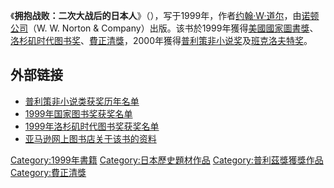 {{Expand|time=2014-05-02T06:15:14+00:00}}
{{Infobox book | <!-- See Wikipedia:WikiProject_Novels or Wikipedia:WikiProject_Books -->
| name         = Embracing Defeat
| title_orig   =
| translator   =
| image        = <!-- 檔案不存在 [[File:Book_Cover_for_Embracing_Defeat.jpg|150px]] ，可從英文維基百科取得 -->
| image_caption = First edition cover
| author       = [[约翰·W·道尔|约翰·W·道尔]]
| cover_artist =
| country      = [[美國|美國]]
| language     = [[英語|英語]]
| series       =
| genre        = [[歷史|歷史]]
| publisher    = W. W. Norton & Company
| release_date = 1999
| media_type   = Print (hardcove)
| pages        = 676 
| isbn         = 978-0-393-32027-5
| preceded_by  = The Bombed: Hiroshima and Nagasaki in Japanese Memory, Diplomatic History 19, no. 2
| followed_by  = Cultures of War: Pearl Harbor, Hiroshima, 9-11, Iraq
}}

《'''拥抱战败：二次大战后的日本人'''》（{{lang-en|''Embracing Defeat: Japan in the Wake of World War II''}}），写于1999年，作者[[约翰·W·道尔|约翰·W·道尔]]，由[[诺顿公司|诺顿公司]]（W. W. Norton & Company）出版。该书於1999年獲得[[美國國家圖書獎|美國國家圖書獎]]、[[洛杉矶时代图书奖|洛杉矶时代图书奖]]、[[費正清獎|費正清獎]]，2000年獲得[[普利策非小说奖|普利策非小说奖]]及[[班克洛夫特奖|班克洛夫特奖]]。

== 外部链接 ==
* [http://www.pulitzer.org/ 普利策非小说类获奖历年名单] {{Wayback|url=http://www.pulitzer.org/ |date=20080224184433 }}
* [https://web.archive.org/web/20080529233658/http://www.nationalbook.org/nba1999.html 1999年国家图书奖获奖名单]
* [http://www.latimes.com/extras/bookprizes/winners1999.html/ 1999年洛杉矶时代图书奖获奖名单] {{Wayback|url=http://www.latimes.com/extras/bookprizes/winners1999.html/ |date=20091003014946 }}
* [http://www.amazon.com/Embracing-Defeat-Japan-Wake-World/dp/0393320278/ref=pd_bbs_sr_2?ie=UTF8&s=books&qid=1210504020&sr=8-2/  亚马逊网上图书店关于该书的资料]

[[Category:1999年書籍|Category:1999年書籍]]
[[Category:日本歷史題材作品|Category:日本歷史題材作品]]
[[Category:普利茲獎獲獎作品|Category:普利茲獎獲獎作品]]
[[Category:費正清獎|Category:費正清獎]]